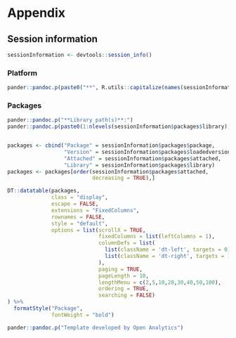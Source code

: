 # Appendix


## Session information

```r

sessionInformation <- devtools::session_info()

```

### Platform

```r

pander::pandoc.p(paste0("**", R.utils::capitalize(names(sessionInformation$platform)), "**: ", unlist(sessionInformation$platform), "\n"))

```

### Packages

```r

pander::pandoc.p("**Library path(s)**:")
pander::pandoc.p(paste0(1:nlevels(sessionInformation$packages$library), ": ", levels(sessionInformation$packages$library), "\n")) 


packages <- cbind("Package" = sessionInformation$packages$package,
                  "Version" = sessionInformation$packages$loadedversion,
                  "Attached" = sessionInformation$packages$attached,
                  "Library" = sessionInformation$packages$library)
packages <- packages[order(sessionInformation$packages$attached,
                           decreasing = TRUE),]

DT::datatable(packages,
              class = "display",
              escape = FALSE, 
              extensions = "FixedColumns",
              rownames = FALSE,
              style = "default",
              options = list(scrollX = TRUE,
                             fixedColumns = list(leftColumns = 1),
                             columnDefs = list(
                               list(className = 'dt-left', targets = 0),
                               list(className = 'dt-right', targets = 1:(ncol(packages)-1))
                             ),
                             paging = TRUE,
                             pageLength = 10,
                             lengthMenu = c(2,5,10,20,30,40,50,100),
                             ordering = TRUE,
                             searching = FALSE)
) %>%
  formatStyle("Package",
              fontWeight = "bold") 

pander::pandoc.p("Template developed by Open Analytics") 
```